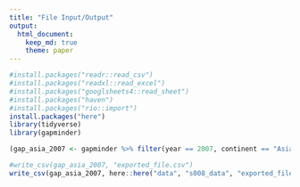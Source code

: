 ```yaml
---
title: "File Input/Output"
output: 
  html_document:
    keep_md: true
    theme: paper
---
```


```r
#install.packages("readr::read_csv")
#install.packages("readxl::read_excel")
#install.packages("googlsheets4::read_sheet")
#install.packages("haven")
#install.packages("rio::import")
install.packages("here")
library(tidyverse)
library(gapminder)
```


```r
(gap_asia_2007 <- gapminder %>% filter(year == 2007, continent == "Asia"))

#write_csv(gap_asia_2007, "exported_file.csv")
write_csv(gap_asia_2007, here::here("data", "s008_data", "exported_file.csv"))
```

